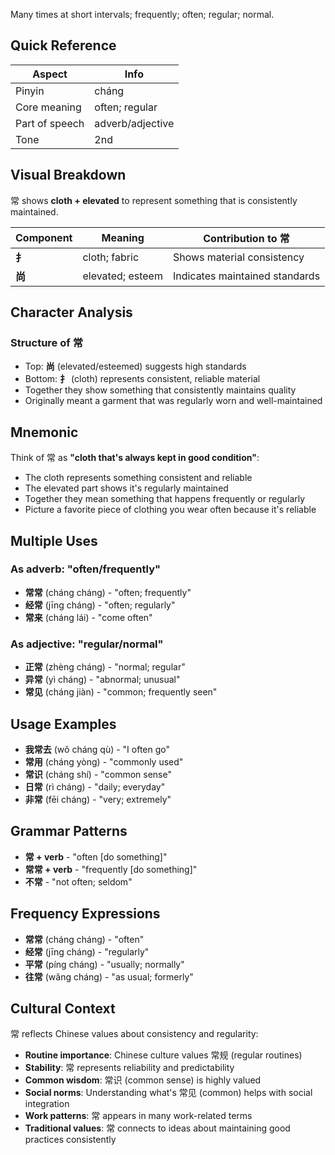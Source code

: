 Many times at short intervals; frequently; often; regular; normal.

## Quick Reference

| Aspect         | Info             |
| -------------- | ---------------- |
| Pinyin         | cháng            |
| Core meaning   | often; regular   |
| Part of speech | adverb/adjective |
| Tone           | 2nd              |

## Visual Breakdown

常 shows **cloth + elevated** to represent something that is consistently maintained.

| Component | Meaning          | Contribution to 常             |
| --------- | ---------------- | ------------------------------ |
| **⺘**    | cloth; fabric    | Shows material consistency     |
| **尚**    | elevated; esteem | Indicates maintained standards |

## Character Analysis

### Structure of 常

- Top: **尚** (elevated/esteemed) suggests high standards
- Bottom: **⺘** (cloth) represents consistent, reliable material
- Together they show something that consistently maintains quality
- Originally meant a garment that was regularly worn and well-maintained

## Mnemonic

Think of 常 as **"cloth that's always kept in good condition"**:

- The cloth represents something consistent and reliable
- The elevated part shows it's regularly maintained
- Together they mean something that happens frequently or regularly
- Picture a favorite piece of clothing you wear often because it's reliable

## Multiple Uses

### As adverb: "often/frequently"

- **常常** (cháng cháng) - "often; frequently"
- **经常** (jīng cháng) - "often; regularly"
- **常来** (cháng lái) - "come often"

### As adjective: "regular/normal"

- **正常** (zhèng cháng) - "normal; regular"
- **异常** (yì cháng) - "abnormal; unusual"
- **常见** (cháng jiàn) - "common; frequently seen"

## Usage Examples

- **我常去** (wǒ cháng qù) - "I often go"
- **常用** (cháng yòng) - "commonly used"
- **常识** (cháng shí) - "common sense"
- **日常** (rì cháng) - "daily; everyday"
- **非常** (fēi cháng) - "very; extremely"

## Grammar Patterns

- **常 + verb** - "often [do something]"
- **常常 + verb** - "frequently [do something]"
- **不常** - "not often; seldom"

## Frequency Expressions

- **常常** (cháng cháng) - "often"
- **经常** (jīng cháng) - "regularly"
- **平常** (píng cháng) - "usually; normally"
- **往常** (wǎng cháng) - "as usual; formerly"

## Cultural Context

常 reflects Chinese values about consistency and regularity:

- **Routine importance**: Chinese culture values 常规 (regular routines)
- **Stability**: 常 represents reliability and predictability
- **Common wisdom**: 常识 (common sense) is highly valued
- **Social norms**: Understanding what's 常见 (common) helps with social integration
- **Work patterns**: 常 appears in many work-related terms
- **Traditional values**: 常 connects to ideas about maintaining good practices consistently
